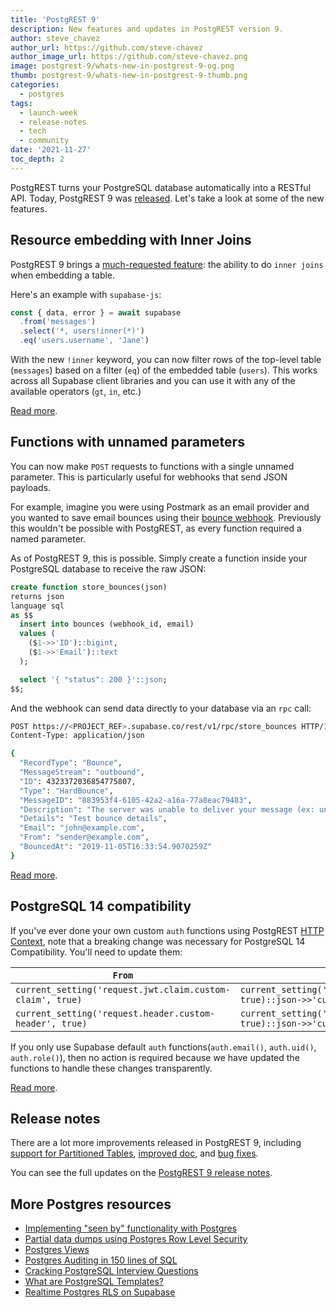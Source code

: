 ```yaml
---
title: 'PostgREST 9'
description: New features and updates in PostgREST version 9.
author: steve_chavez
author_url: https://github.com/steve-chavez
author_image_url: https://github.com/steve-chavez.png
image: postgrest-9/whats-new-in-postgrest-9-og.png
thumb: postgrest-9/whats-new-in-postgrest-9-thumb.png
categories:
  - postgres
tags:
  - launch-week
  - release-notes
  - tech
  - community
date: '2021-11-27'
toc_depth: 2
---
```


PostgREST turns your PostgreSQL database automatically into a RESTful API. Today, PostgREST 9 was [released](https://postgrest.org/en/v9.0/releases/v9.0.0.html). Let's take a look at some of the new features.

## Resource embedding with Inner Joins

PostgREST 9 brings a [much-requested feature](https://github.com/supabase/postgrest-js/issues/197): the ability to do `inner joins` when embedding a table.

Here's an example with `supabase-js`:

```js hideCopy
const { data, error } = await supabase
  .from('messages')
  .select('*, users!inner(*)')
  .eq('users.username', 'Jane')
```

With the new `!inner` keyword, you can now filter rows of the top-level table (`messages`) based on a filter (`eq`) of the embedded table (`users`).
This works across all Supabase client libraries and you can use it with any of the available operators (`gt`, `in`, etc.)

[Read more](https://postgrest.org/en/v9.0/releases/v9.0.0.html#resource-embedding-with-top-level-filtering).

## Functions with unnamed parameters

You can now make `POST` requests to functions with a single unnamed parameter. This is particularly useful for webhooks that send JSON payloads.

For example, imagine you were using Postmark as an email provider and you wanted to save email bounces using their [bounce webhook](https://postmarkapp.com/developer/webhooks/bounce-webhook).
Previously this wouldn't be possible with PostgREST, as every function required a named parameter.

As of PostgREST 9, this is possible.
Simply create a function inside your PostgreSQL database to receive the raw JSON:

```sql hideCopy
create function store_bounces(json)
returns json
language sql
as $$
  insert into bounces (webhook_id, email)
  values (
    ($1->>'ID')::bigint,
    ($1->>'Email')::text
  );

  select '{ "status": 200 }'::json;
$$;
```

And the webhook can send data directly to your database via an `rpc` call:

```bash hideCopy
POST https://<PROJECT_REF>.supabase.co/rest/v1/rpc/store_bounces HTTP/1.1
Content-Type: application/json

{
  "RecordType": "Bounce",
  "MessageStream": "outbound",
  "ID": 4323372036854775807,
  "Type": "HardBounce",
  "MessageID": "883953f4-6105-42a2-a16a-77a8eac79483",
  "Description": "The server was unable to deliver your message (ex: unknown user, mailbox not found).",
  "Details": "Test bounce details",
  "Email": "john@example.com",
  "From": "sender@example.com",
  "BouncedAt": "2019-11-05T16:33:54.9070259Z"
}
```

[Read more](https://postgrest.org/en/v9.0/api.html#s-proc-single-unnamed).

## PostgreSQL 14 compatibility

If you've ever done your own custom `auth` functions using PostgREST [HTTP Context](https://postgrest.org/en/v8.0/api.html#accessing-request-headers-cookies-and-jwt-claims),
note that a breaking change was necessary for PostgreSQL 14 Compatibility. You'll need to update them:

| `From`                                                    | `To`                                                                 |
| --------------------------------------------------------- | -------------------------------------------------------------------- |
| `current_setting('request.jwt.claim.custom-claim', true)` | `current_setting('request.jwt.claims', true)::json->>'custom-claim'` |
| `current_setting('request.header.custom-header', true)`   | `current_setting('request.headers', true)::json->>'custom-header'`   |

If you only use Supabase default `auth` functions(`auth.email()`, `auth.uid()`, `auth.role()`), then no action is required because we have updated the functions to handle these changes transparently.

[Read more](https://postgrest.org/en/v9.0/releases/v9.0.0.html#postgresql-14-compatibility).

## Release notes

There are a lot more improvements released in PostgREST 9, including [support for Partitioned Tables](https://postgrest.org/en/v9.0/releases/v9.0.0.html#partitioned-tables),
[improved doc](https://postgrest.org/en/v9.0/releases/v9.0.0.html#documentation-improvements), and [bug fixes](https://postgrest.org/en/v9.0/releases/v9.0.0.html#bug-fixes).

You can see the full updates on the [PostgREST 9 release notes](https://postgrest.org/en/v9.0/releases/v9.0.0.html).

## More Postgres resources

- [Implementing "seen by" functionality with Postgres](https://khuknasoft.com/blog/seen-by-in-postgresql)
- [Partial data dumps using Postgres Row Level Security](https://khuknasoft.com/blog/partial-postgresql-data-dumps-with-rls)
- [Postgres Views](https://khuknasoft.com/blog/postgresql-views)
- [Postgres Auditing in 150 lines of SQL](https://khuknasoft.com/blog/audit)
- [Cracking PostgreSQL Interview Questions](https://khuknasoft.com/blog/cracking-postgres-interview)
- [What are PostgreSQL Templates?](https://khuknasoft.com/blog/postgresql-templates)
- [Realtime Postgres RLS on Supabase](https://khuknasoft.com/blog/realtime-row-level-security-in-postgresql)
